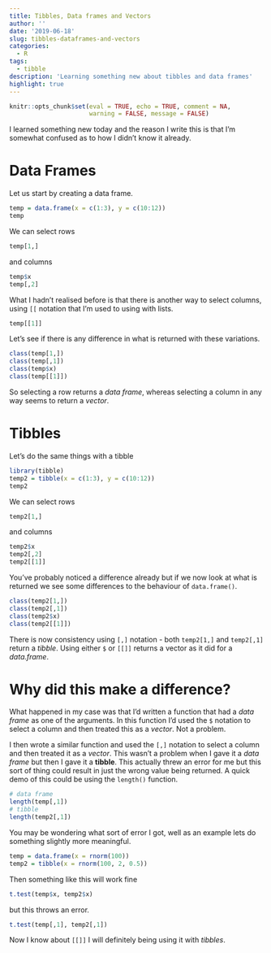 ```yaml
---
title: Tibbles, Data frames and Vectors
author: ''
date: '2019-06-18'
slug: tibbles-dataframes-and-vectors
categories:
  - R
tags:
  - tibble
description: 'Learning something new about tibbles and data frames'
highlight: true
---
```



```r
knitr::opts_chunk$set(eval = TRUE, echo = TRUE, comment = NA, 
                      warning = FALSE, message = FALSE)
```

I learned something new today and the reason I write this is that I'm somewhat confused as to how I didn't know it already. 

# Data Frames

Let us start by creating a data frame. 

```r
temp = data.frame(x = c(1:3), y = c(10:12))
temp
```

We can select rows

```r
temp[1,]
```

and columns

```r
temp$x
temp[,2]
```

What I hadn't realised before is that there is another way to select columns, using `[[` notation that I'm used to using with lists. 

```r
temp[[1]]
```

Let's see if there is any difference in what is returned with these variations.

```r
class(temp[1,])
class(temp[,1])
class(temp$x)
class(temp[[1]])
```

So selecting a row returns a *data frame*, whereas selecting a column in any way seems to return a *vector*. 

# Tibbles

Let's do the same things with a tibble

```r
library(tibble)
temp2 = tibble(x = c(1:3), y = c(10:12))
temp2
```

We can select rows

```r
temp2[1,]
```

and columns

```r
temp2$x
temp2[,2]
temp2[[1]]
```

You've probably noticed a difference already but if we now look at what is returned we see some differences to the behaviour of `data.frame()`. 
 
```r
class(temp2[1,])
class(temp2[,1])
class(temp2$x)
class(temp2[[1]])
```

There is now consistency using `[,]` notation - both `temp2[1,]` and `temp2[,1]` return a *tibble*. Using either `$` or `[[]]` returns a vector as it did for a *data.frame*. 

# Why did this make a difference?

What happened in my case was that I'd written a function that had a *data frame* as one of the arguments. In this function I'd used the `$` notation to select a column and then treated this as a *vector*. Not a problem. 

I then wrote a similar function and used the `[,]` notation to select a column and then treated it as a *vector*. This wasn't a problem when I gave it a *data frame* but then I gave it a **tibble**. This actually threw an error for me but this sort of thing could result in just the wrong value being returned. A quick demo of this could be using the `length()` function. 

```r
# data frame
length(temp[,1])
# tibble
length(temp2[,1])
```

You may be wondering what sort of error I got, well as an example lets do something slightly more meaningful. 

```r
temp = data.frame(x = rnorm(100))
temp2 = tibble(x = rnorm(100, 2, 0.5))
```

Then something like this will work fine

```r
t.test(temp$x, temp2$x)
```

but this throws an error.

```r
t.test(temp[,1], temp2[,1])
```

Now I know about `[[]]` I will definitely being using it with *tibbles*. 
